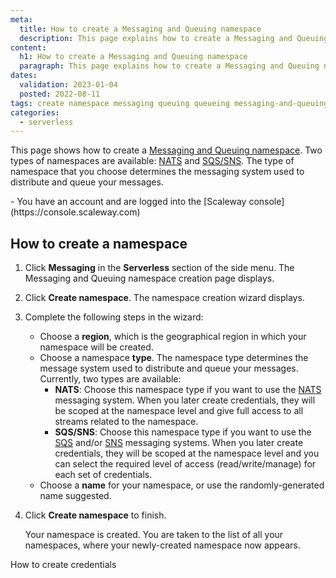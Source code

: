 ```yaml
---
meta:
  title: How to create a Messaging and Queuing namespace
  description: This page explains how to create a Messaging and Queuing namespace
content:
  h1: How to create a Messaging and Queuing namespace
  paragraph: This page explains how to create a Messaging and Queuing namespace
dates:
  validation: 2023-01-04
  posted: 2022-08-11
tags: create namespace messaging queuing queueing messaging-and-queuing 
categories:
  - serverless 
---
```


This page shows how to create a [Messaging and Queuing namespace](/serverless/messaging/concepts#namespace). Two types of namespaces are available: [NATS](/serverless/messaging/concepts#nats) and [SQS/SNS](/serverless/messaging/concepts#sqssns). The type of namespace that you choose determines the messaging system used to distribute and queue your messages.

<Macro id="iam-requirements" />

<Message type="requirement">
  - You have an account and are logged into the [Scaleway console](https://console.scaleway.com)
</Message>

## How to create a namespace

1. Click **Messaging** in the **Serverless** section of the side menu. The Messaging and Queuing namespace creation page displays.
2. Click **Create namespace**. The namespace creation wizard displays.
    <Lightbox src="scaleway-namespace-creation.webp" alt="" />
3. Complete the following steps in the wizard: 
    - Choose a **region**, which is the geographical region in which your namespace will be created.
    - Choose a namespace **type**. The namespace type determines the message system used to distribute and queue your messages. Currently, two types are available:
        - **NATS**: Choose this namespace type if you want to use the [NATS](/serverless/messaging/concepts#nats) messaging system. When you later create credentials, they will be scoped at the namespace level and give full access to all streams related to the namespace.
        - **SQS/SNS**: Choose this namespace type if you want to use the [SQS](/serverless/messaging/concepts#sqssns) and/or [SNS](/serverless/messaging/concepts#sns) messaging systems. When you later create credentials, they will be scoped at the namespace level and you can select the required level of access (read/write/manage) for each set of credentials. 
    - Choose a **name** for your namespace, or use the randomly-generated name suggested.
4. Click **Create namespace** to finish.

    Your namespace is created. You are taken to the list of all your namespaces, where your newly-created namespace now appears.


<Navigation title="See Also">
  <NextButton to="/serverless/messaging/how-to/create-credentials/">How to create credentials</NextButton>
</Navigation>
